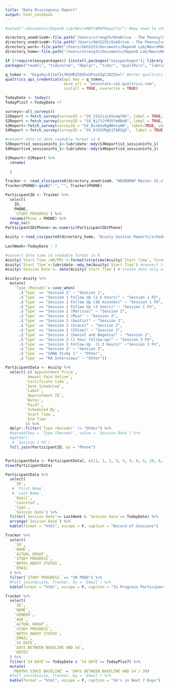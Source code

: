 ```yaml
---
title: "Data Missingness Report"
output: html_notebook
---
```


```r
#setwd("~/Documents/DepenD Lab/NeuroMAP/NMAPReports/") #may need to change for each person running report

directory_onedriveH<-file.path("/Users/strength/OneDrive - The Pennsylvania State University/") #set personal directory
directory_onedriveW<-file.path("/Users/bbh5255/OneDrive - The Pennsylvania State University/") #set personal directory
directory_work<-file.path("/Users/bbh5255/Documents/DepenD Lab/NeuroMAP/NMAPReports/") #set directory
directory_home<-file.path("/Users/strength/Documents/DepenD Lab/NeuroMAP/NMAPReports/") #set directory

if (!require(easypackages)) {install.packages("easypackages"); library(easypackages) }
packages("readxl", "tidyverse", "dbplyr", "tidyr", "qualtRics", "lubridate", "dataCompareR", "kableExtra", "dataCompareR")

q_token <- "bigsHycE1tmf2sfK5HR2CKShxGPasXZqC2QZ2Gvl" #enter qualtrics API Token
qualtrics_api_credentials(api_key = q_token, 
                          base_url = "pennstate.ca1.qualtrics.com",
                          install = TRUE, overwrite = TRUE)

TodayDate <- today()
TodayPlus7 <-TodayDate +7

```

```r
surveys<-all_surveys()
S1Report <-fetch_survey(surveyID = "SV_23S2sjLm5Lmq7Ah", label = TRUE, verbose = TRUE, convert = FALSE, force_request = TRUE)
S2Report <-fetch_survey(surveyID = "SV_8jJlCrM3V7m0BoN", label = TRUE, verbose = TRUE, convert = FALSE, force_request = TRUE)
S3Report<-fetch_survey(surveyID = "SV_8ixbUxRgNWtxuHH", label=TRUE, verbose = TRUE, convert = FALSE, force_request = TRUE)
S4Report <-fetch_survey(surveyID = "SV_8tOIVRgh1T4D2g5",  label = TRUE, verbose = TRUE, convert = FALSE, force_request = TRUE) 

#convert date to ddtm readable format in R
S3Report$s3_sessioninfo_1<-lubridate::mdy(S3Report$s3_sessioninfo_1)
S4Report$s4_sessioninfo_1<-lubridate::mdy(S4Report$s4_sessioninfo_1)

```

```r
S1Report<-S1Report %>%
  rename(
    
  )

```

```r
Tracker <- read_xlsx(paste0(directory_onedriveH, "NEUROMAP Master V2.xlsx"), sheet = "Tracker")
Tracker$PHONE<-gsub("-", "", Tracker$PHONE)

ParticipantID <- Tracker %>%
  select(
    ID,
    PHONE,
    `STUDY PROGRESS`) %>%
  rename(Phone = PHONE) %>%
  drop_na() 
ParticipantID$Phone<-as.numeric(ParticipantID$Phone)

```

```r
Acuity <-read_csv(paste0(directory_home, "Acuity Session Reports/schedule2020-02-26.csv"))
                    
LastWeek<-TodayDate - 7

#convert date time to readable format in R
Acuity$`Start Time (AM/PM)`<-format(strptime(Acuity$`Start Time`, format= '%m/%d/%y %H:%M'), "'%m/%d/%y '%I:%M:%S %p'") #convert time to am/pm from 24 hour clock
Acuity$`Start Time`<-lubridate::mdy_hm(Acuity$`Start Time`) #convert time to R friendly format
Acuity$`Session Date`<- date(Acuity$`Start Time`) # create date only variable for searching purposes

Acuity<-Acuity %>%
  mutate(
    `Type (Recode)`= case_when(
      .$`Type` == "Session 1" ~ "Session 1",
      .$`Type` == "Session 1 Follow Up (1.5 hours)" ~ "Session 1 FU",
      .$`Type` == "Session 1 Follow Up (30 minutes)" ~ "Session 1 FU",
      .$`Type` == "Session 1 Follow Up (3 hours)" ~ "Session 1 FU",
      .$`Type` == "Session 2 (Marissa)" ~ "Session 2",
      .$`Type` == "Session 2 (Mia)" ~ "Session 2",
      .$`Type` == "Session 2 (Austin)" ~ "Session 2",
      .$`Type` == "Session 2 (Grace)" ~ "Session 2",
      .$`Type` == "Session 2 (Chloe)" ~ "Session 2",
      .$`Type` == "Session 2 (Daniel and Begonia)" ~ "Session 2",
      .$`Type` == "Session 3 (1 hour follow-up)" ~ "Session 3 FU",
      .$`Type` == "Session 3 Follow-Up  (1.5 Hours)" ~"Session 3 FU",
      .$`Type` == "Session 3" ~ "Session 3",
      .$`Type` == "SONA Study 1" ~ "Other",
      .$`Type` == "RA Interviews" ~ "Other"))
```

```r

ParticipantData <- Acuity %>%
  select(-c(`Appointment Price`,
         `Amount Paid Online`,
         `Certificate Code`,
         `Date Scheduled`,
         `Label`,
         `Appointment ID`,
         `Notes`,
         `Paid?`,
         `Scheduled By`,
         `Start Time`,
         `End Time`
         )) %>%
  dplyr::filter(`Type (Recode)` != "Other") %>%
  #spread(key = `Type (Recode)`, value = `Session Date`) %>%
  #gather(
   # `Session 1 FU`)
  full_join(ParticipantID, by = "Phone")


ParticipantData <- ParticipantData[, c(11, 1, 2, 3, 4, 9, 8, 5, 10, 6, 7, 12)]
View(ParticipantData)
```

```r

ParticipantData %>% 
  select(
    `ID`,
   # `First Name`,
   # `Last Name`,
    `Email`,
    `Canceled`,
    `Type`,
    `Session Date`) %>%
  filter(`Session Date`>= LastWeek & `Session Date`<= TodayDate) %>%
  arrange(`Session Date`) %>%
  kable(format = "html", escape = F, caption = "Record of Sessions")

```

```r
Tracker %>%
  select(
    `ID`,
    `NAME`,
    `ACTUAL GROUP`,
    `STUDY PROGRESS`,
    `NOTES ABOUT STATUS`,
    `EMAIL`
  ) %>%
  filter(`STUDY PROGRESS` == "IN PROG") %>%
  #full_join(Acuity, Tracker, by = `Email`) %>%
  kable(format = "html", escape = F, caption = "In Progress Participants")

```

```r

Tracker %>%
  select(
    `ID`,
    `NAME`,
    `GENDER`,
    `AGE`,
    `ACTUAL GROUP`,
    `STUDY PROGRESS`,
    `NOTES ABOUT STATUS`,
    `EMAIL`,
    `S4 DATE`,
    `DAYS BETWEEN BASELINE AND S4`,
    `NOTES`
  ) %>%
  filter(`S4 DATE`>= TodayDate & `S4 DATE`<= TodayPlus7) %>%
  mutate(
   `MONTHS SINCE BASELINE` = `DAYS BETWEEN BASELINE AND S4`/ 30)
  #full_join(Acuity, Tracker, by = `Email`) %>%
  kable(format = "html", escape = F, caption = "S4's in Next 7 Days")
```
